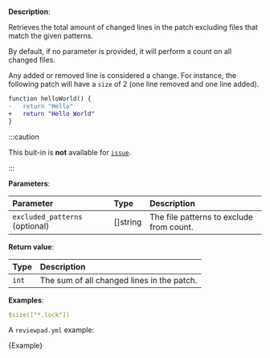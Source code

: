 
**Description**:

Retrieves the total amount of changed lines in the patch excluding files that match the given patterns.

By default, if no parameter is provided, it will perform a count on all changed files.

Any added or removed line is considered a change. For instance, the following patch will have a `size` of 2 (one line removed and one line added).

```diff
function helloWorld() {
-   return "Hello"
+   return "Hello World"
}
```

:::caution

This buit-in is **not** available for [`issue`](/guides/syntax#workflow).

:::

**Parameters**:

| Parameter                      | Type     | Description                              |
| :----------------------------- | :------- | :--------------------------------------- |
| `excluded_patterns` (optional) | []string | The file patterns to exclude from count. |

**Return value**:

| Type  | Description                                |
| :---- | :----------------------------------------- |
| `int` | The sum of all changed lines in the patch. |

**Examples**:

```yml
$size(["*.lock"])
```

A `reviewpad.yml` example:

<CodeBlock language="yml" title="reviewpad.yml">{Example}</CodeBlock>
